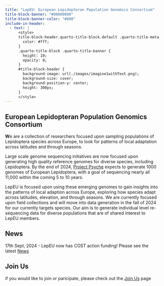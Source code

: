 ```yaml
---
title: "LepEU: European Lepidopteran Population Genomics Consortium"
title-block-banner: "#00000000"
title-block-banner-color: "#000"
include-in-header:
  - text: |
      <style>
      title-block-header.quarto-title-block.default .quarto-title-meta {
        color: #fff;
      }
      .quarto-title-block .quarto-title-banner {
        height: 10;
        opacity: 0;
      }
      #title-block-header {
        background-image: url(./images/imagine1withText.png);
        background-size: cover;
        background-position-y: center;
        height: 300px;
      }
      </style>
---
```


## European Lepidopteran Population Genomics Consortium

**W**e are a collection of researchers focused upon sampling populations of Lepidoptera
species across Europe, to look for patterns of local adaptation across latitudes and through
seasons.  

Large scale genome sequencing initiatives are now focused upon generating high quality
reference genomes for diverse species, including Lepidoptera. By the end of 2024, [Project
Psyche](https://www.projectpsyche.org/) expects to generate 1000 genomes of European
Lepidoptera, with a goal of sequencing nearly all 11,000 within the coming 5 to 10 years.  

LepEU is focused upon using these emerging genomes to gain insights into the patterns of
local adaption across Europe, exploring how species adapt across latitudes, elevation, and
through seasons. We are currently focused upon field collections and will move into data
generation in the fall of 2024 for our currently targets species. Our aim is to generate
individual level re-sequencing data for diverse populations that are of shared interest to
LepEU members.

## News

[17th Sept, 2024]{.bg-news} - LepEU now has COST action funding! Please see the latest [News](./news.qmd)

## Join Us

if you would like to join or paricipate, please check out the [Join Us](contact.qmd) page
